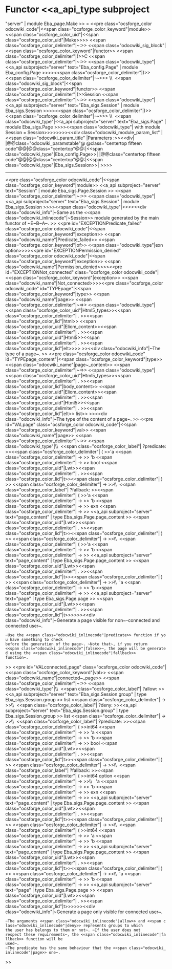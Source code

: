 =Functor <<a_api_type subproject="server" | module Eba_page.Make >> =
<<pre class="ocsforge_color odocwiki_code"|<<span class="ocsforge_color_keyword"|module>> <<span class="ocsforge_color_uid"|<<span class="ocsforge_color_uid"|Make>>>> <<span class="ocsforge_color_delimiter"|~:>> <<span class="odocwiki_sig_block"|<<span class="ocsforge_color_keyword"|functor>> <<span class="ocsforge_color_delimiter"|(>>C <<span class="ocsforge_color_delimiter"|~:>> <<span class="odocwiki_type"|<<a_api subproject="server" text="Eba_config.Page" | module Eba_config.Page >>>><<span class="ocsforge_color_delimiter"|)>> <<span class="ocsforge_color_delimiter"|-~>>> \\  <<span class="odocwiki_sig_block"|<<span class="ocsforge_color_keyword"|functor>> <<span class="ocsforge_color_delimiter"|(>>Session <<span class="ocsforge_color_delimiter"|~:>> <<span class="odocwiki_type"|<<a_api subproject="server" text="Eba_sigs.Session" | module Eba_sigs.Session >>>><<span class="ocsforge_color_delimiter"|)>> <<span class="ocsforge_color_delimiter"|-~>>> \\  <<span class="odocwiki_type"|<<a_api subproject="server" text="Eba_sigs.Page" | module Eba_sigs.Page >>>><<span class="odocwiki_type"| with module Session = Session>>>>>>>><<div class="odocwiki_module_param_list" | <<span class="odocwiki_param_title" |Parameters :>><<div|
|@@class="odocwiki_paramstable"@ @class="centertop fifteen code"@@{{{C}}}|@@class="centertop"@@:|<<span class="odocwiki_type"|Eba_config.Page>>|
|@@class="centertop fifteen code"@@{{{Session}}}|@@class="centertop"@@:|<<span class="odocwiki_type"|Eba_sigs.Session>>|
>>>>

----
<<pre class="ocsforge_color odocwiki_code"|<<span class="ocsforge_color_keyword"|module>> <<a_api subproject="server" text="Session" | module Eba_sigs.Page.Session >> <<span class="ocsforge_color_delimiter"|~:>> <<span class="odocwiki_type"|<<a_api subproject="server" text="Eba_sigs.Session" | module Eba_sigs.Session >>>><<span class="odocwiki_type"|>>>><<div class="odocwiki_info"|~Same as the <<span class="odocwiki_inlinecode"|~Session>> module generated by the main functor of ~E~B~A~.
>>
<<pre id="EXCEPTIONPredicate_failed" class="ocsforge_color odocwiki_code"|<<span class="ocsforge_color_keyword"|exception>> <<span class="odocwiki_name"|Predicate_failed>> <<span class="ocsforge_color_keyword"|of>> <<span class="odocwiki_type"|exn option>>>><<pre id="EXCEPTIONPermission_denied" class="ocsforge_color odocwiki_code"|<<span class="ocsforge_color_keyword"|exception>> <<span class="odocwiki_name"|Permission_denied>>>><<pre id="EXCEPTIONNot_connected" class="ocsforge_color odocwiki_code"|<<span class="ocsforge_color_keyword"|exception>> <<span class="odocwiki_name"|Not_connected>>>><<pre class="ocsforge_color odocwiki_code" id="TYPEpage"|<<span class="ocsforge_color_keyword"|type>> <<span class="odocwiki_name"|page>> <<span class="ocsforge_color_delimiter"|~=>> <<span class="odocwiki_type"|<<span class="ocsforge_color_uid"|Html5_types>><<span class="ocsforge_color_delimiter"| . >><<span class="ocsforge_color_lid"|html>> <<span class="ocsforge_color_uid"|Eliom_content>><<span class="ocsforge_color_delimiter"| . >><<span class="ocsforge_color_uid"|Html5>><<span class="ocsforge_color_delimiter"| . >><<span class="ocsforge_color_lid"|elt>>>> >><<div class="odocwiki_info"|~The type of a page~.
>>
<<pre class="ocsforge_color odocwiki_code" id="TYPEpage_content"|<<span class="ocsforge_color_keyword"|type>> <<span class="odocwiki_name"|page~_content>> <<span class="ocsforge_color_delimiter"|~=>> <<span class="odocwiki_type"|<<span class="ocsforge_color_uid"|Html5_types>><<span class="ocsforge_color_delimiter"| . >><<span class="ocsforge_color_lid"|body_content>> <<span class="ocsforge_color_uid"|Eliom_content>><<span class="ocsforge_color_delimiter"| . >><<span class="ocsforge_color_uid"|Html5>><<span class="ocsforge_color_delimiter"| . >><<span class="ocsforge_color_lid"|elt>> list>> >><<div class="odocwiki_info"|~The type of the content of a page~.
>>
<<pre id="VALpage" class="ocsforge_color odocwiki_code"|<<span class="ocsforge_color_keyword"|val>> <<span class="odocwiki_name"|page>> <<span class="ocsforge_color_delimiter"|~:>> <<span class="odocwiki_type"|\\  <<span class="ocsforge_color_label"| ?predicate: >><<span class="ocsforge_color_delimiter"| ( >>'a <<span class="ocsforge_color_delimiter"| -> >> 'b <<span class="ocsforge_color_delimiter"| -> >> bool <<span class="ocsforge_color_uid"|Lwt>><<span class="ocsforge_color_delimiter"| . >><<span class="ocsforge_color_lid"|t>><<span class="ocsforge_color_delimiter"| ) >> <<span class="ocsforge_color_delimiter"| -> >>\\  <<span class="ocsforge_color_label"| ?fallback: >><<span class="ocsforge_color_delimiter"| ( >>'a <<span class="ocsforge_color_delimiter"| -> >> 'b <<span class="ocsforge_color_delimiter"| -> >> exn <<span class="ocsforge_color_delimiter"| -> >> <<a_api subproject="server" text="page_content" | type Eba_sigs.Page.page_content >> <<span class="ocsforge_color_uid"|Lwt>><<span class="ocsforge_color_delimiter"| . >><<span class="ocsforge_color_lid"|t>><<span class="ocsforge_color_delimiter"| ) >> <<span class="ocsforge_color_delimiter"| -> >>\\  <<span class="ocsforge_color_delimiter"| ( >>'a <<span class="ocsforge_color_delimiter"| -> >> 'b <<span class="ocsforge_color_delimiter"| -> >> <<a_api subproject="server" text="page_content" | type Eba_sigs.Page.page_content >> <<span class="ocsforge_color_uid"|Lwt>><<span class="ocsforge_color_delimiter"| . >><<span class="ocsforge_color_lid"|t>><<span class="ocsforge_color_delimiter"| ) >> <<span class="ocsforge_color_delimiter"| -> >>\\  'a <<span class="ocsforge_color_delimiter"| -> >> 'b <<span class="ocsforge_color_delimiter"| -> >> <<a_api subproject="server" text="page" | type Eba_sigs.Page.page >> <<span class="ocsforge_color_uid"|Lwt>><<span class="ocsforge_color_delimiter"| . >><<span class="ocsforge_color_lid"|t>>>>>><<div class="odocwiki_info"|~Generate a page visible for non~-connected and connected user~.
 ~Use the <<span class="odocwiki_inlinecode"|predicate>> function if you have something to check
 before the generation of the page~. ~Note that~, if you return
 <<span class="odocwiki_inlinecode"|false>>~, the page will be generated using the <<span class="odocwiki_inlinecode"|fallback>>
 function~.
>>
<<pre id="VALconnected_page" class="ocsforge_color odocwiki_code"|<<span class="ocsforge_color_keyword"|val>> <<span class="odocwiki_name"|connected~_page>> <<span class="ocsforge_color_delimiter"|~:>> <<span class="odocwiki_type"|\\  <<span class="ocsforge_color_label"| ?allow: >><<a_api subproject="server" text="Eba_sigs.Session.group" | type Eba_sigs.Session.group >> list <<span class="ocsforge_color_delimiter"| -> >>\\  <<span class="ocsforge_color_label"| ?deny: >><<a_api subproject="server" text="Eba_sigs.Session.group" | type Eba_sigs.Session.group >> list <<span class="ocsforge_color_delimiter"| -> >>\\  <<span class="ocsforge_color_label"| ?predicate: >><<span class="ocsforge_color_delimiter"| ( >>int64 <<span class="ocsforge_color_delimiter"| -> >> 'a <<span class="ocsforge_color_delimiter"| -> >> 'b <<span class="ocsforge_color_delimiter"| -> >> bool <<span class="ocsforge_color_uid"|Lwt>><<span class="ocsforge_color_delimiter"| . >><<span class="ocsforge_color_lid"|t>><<span class="ocsforge_color_delimiter"| ) >> <<span class="ocsforge_color_delimiter"| -> >>\\  <<span class="ocsforge_color_label"| ?fallback: >><<span class="ocsforge_color_delimiter"| ( >>int64 option <<span class="ocsforge_color_delimiter"| -> >>\\             'a <<span class="ocsforge_color_delimiter"| -> >> 'b <<span class="ocsforge_color_delimiter"| -> >> exn <<span class="ocsforge_color_delimiter"| -> >> <<a_api subproject="server" text="page_content" | type Eba_sigs.Page.page_content >> <<span class="ocsforge_color_uid"|Lwt>><<span class="ocsforge_color_delimiter"| . >><<span class="ocsforge_color_lid"|t>><<span class="ocsforge_color_delimiter"| ) >> <<span class="ocsforge_color_delimiter"| -> >>\\  <<span class="ocsforge_color_delimiter"| ( >>int64 <<span class="ocsforge_color_delimiter"| -> >> 'a <<span class="ocsforge_color_delimiter"| -> >> 'b <<span class="ocsforge_color_delimiter"| -> >> <<a_api subproject="server" text="page_content" | type Eba_sigs.Page.page_content >> <<span class="ocsforge_color_uid"|Lwt>><<span class="ocsforge_color_delimiter"| . >><<span class="ocsforge_color_lid"|t>><<span class="ocsforge_color_delimiter"| ) >> <<span class="ocsforge_color_delimiter"| -> >>\\  'a <<span class="ocsforge_color_delimiter"| -> >> 'b <<span class="ocsforge_color_delimiter"| -> >> <<a_api subproject="server" text="page" | type Eba_sigs.Page.page >> <<span class="ocsforge_color_uid"|Lwt>><<span class="ocsforge_color_delimiter"| . >><<span class="ocsforge_color_lid"|t>>>>>><<div class="odocwiki_info"|~Generate a page only visible for connected user~.
 ~The arguments <<span class="odocwiki_inlinecode"|allow>> and <<span class="odocwiki_inlinecode"|deny>> represents groups to which
 the user has belongs to them or not~. ~If the user does not
 respect these requirements~, the <<span class="odocwiki_inlinecode"|fallback>> function will be
 used~.
 ~The predicate has the same behaviour that the <<span class="odocwiki_inlinecode"|page>> one~.
>>
